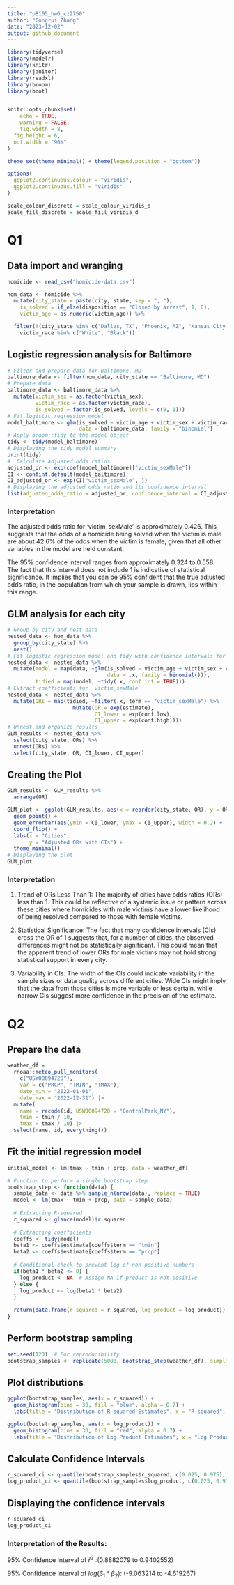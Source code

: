 ```yaml
---
title: "p8105_hw6_cz2750"
author: "Congrui Zhang"
date: "2023-12-02"
output: github_document
---
```


```r
library(tidyverse)
library(modelr)
library(knitr)
library(janitor)
library(readxl)
library(broom)
library(boot)


knitr::opts_chunk$set(
	echo = TRUE,
	warning = FALSE,
	fig.width = 8, 
  fig.height = 6,
  out.width = "90%"
)

theme_set(theme_minimal() + theme(legend.position = "bottom"))

options(
  ggplot2.continuous.colour = "viridis",
  ggplot2.continuous.fill = "viridis"
)

scale_colour_discrete = scale_colour_viridis_d
scale_fill_discrete = scale_fill_viridis_d
```

# Q1
## Data import and wranging 
```r
homicide <- read_csv("homicide-data.csv")

hom_data <- homicide %>%
  mutate(city_state = paste(city, state, sep = ", "),
    is_solved = if_else(disposition == "Closed by arrest", 1, 0),
    victim_age = as.numeric(victim_age)) %>%

  filter(!(city_state %in% c("Dallas, TX", "Phoenix, AZ", "Kansas City, MO", "Tulsa, AL")),
    victim_race %in% c("White", "Black"))
```

## Logistic regression analysis for Baltimore
```r
# Filter and prepare data for Baltimore, MD
baltimore_data <- filter(hom_data, city_state == "Baltimore, MD")
# Prepare data
baltimore_data <- baltimore_data %>%
  mutate(victim_sex = as.factor(victim_sex),
         victim_race = as.factor(victim_race),
         is_solved = factor(is_solved, levels = c(0, 1)))
# Fit logistic regression model
model_baltimore <- glm(is_solved ~ victim_age + victim_sex + victim_race, 
                       data = baltimore_data, family = "binomial")
# Apply broom::tidy to the model object
tidy <- tidy(model_baltimore)
# Displaying the tidy model summary
print(tidy)
#  Calculate adjusted odds ratios 
adjusted_or <- exp(coef(model_baltimore)["victim_sexMale"])  
CI <- confint.default(model_baltimore) 
CI_adjusted_or <- exp(CI["victim_sexMale", ])
# Displaying the adjusted odds ratio and its confidence interval
list(adjusted_odds_ratio = adjusted_or, confidence_interval = CI_adjusted_or)
```
### Interpretation
The adjusted odds ratio for 'victim_sexMale' is approximately 0.426. This suggests that the odds of a homicide being solved when the victim is male are about 42.6% of the odds when the victim is female, given that all other variables in the model are held constant.

The 95% confidence interval ranges from approximately 0.324 to 0.558. The fact that this interval does not include 1 is indicative of statistical significance. It implies that you can be 95% confident that the true adjusted odds ratio, in the population from which your sample is drawn, lies within this range.

## GLM analysis for each city
```r
# Group by city and nest data
nested_data <- hom_data %>%
  group_by(city_state) %>%
  nest()
# Fit logistic regression model and tidy with confidence intervals for each city
nested_data <- nested_data %>%
  mutate(model = map(data, ~glm(is_solved ~ victim_age + victim_sex + victim_race, 
                                data = .x, family = binomial())),
         tidied = map(model, ~tidy(.x, conf.int = TRUE)))
# Extract coefficients for `victim_sexMale`
nested_data <- nested_data %>%
  mutate(ORs = map(tidied, ~filter(.x, term == "victim_sexMale") %>%
                     mutate(OR = exp(estimate),
                            CI_lower = exp(conf.low),
                            CI_upper = exp(conf.high))))
# Unnest and organize results
GLM_results <- nested_data %>%
  select(city_state, ORs) %>%
  unnest(ORs) %>%
  select(city_state, OR, CI_lower, CI_upper)
```

## Creating the Plot
```r
GLM_results <- GLM_results %>%
  arrange(OR)

GLM_plot <- ggplot(GLM_results, aes(x = reorder(city_state, OR), y = OR)) +
  geom_point() +  
  geom_errorbar(aes(ymin = CI_lower, ymax = CI_upper), width = 0.2) +  
  coord_flip() +
  labs(x = "Cities",
       y = "Adjusted ORs with CIs") +
  theme_minimal()
# Displaying the plot
GLM_plot
```

### Interpretation

1. Trend of ORs Less Than 1: The majority of cities have odds ratios (ORs) less than 1. This could be reflective of a systemic issue or pattern across these cities where homicides with male victims have a lower likelihood of being resolved compared to those with female victims.

2. Statistical Significance: The fact that many confidence intervals (CIs) cross the OR of 1 suggests that, for a number of cities, the observed differences might not be statistically significant. This could mean that the apparent trend of lower ORs for male victims may not hold strong statistical support in every city.

3. Variability in CIs: The width of the CIs could indicate variability in the sample sizes or data quality across different cities. Wide CIs might imply that the data from those cities is more variable or less certain, while narrow CIs suggest more confidence in the precision of the estimate.


# Q2
## Prepare the data
```r
weather_df = 
  rnoaa::meteo_pull_monitors(
    c("USW00094728"),
    var = c("PRCP", "TMIN", "TMAX"), 
    date_min = "2022-01-01",
    date_max = "2022-12-31") |>
  mutate(
    name = recode(id, USW00094728 = "CentralPark_NY"),
    tmin = tmin / 10,
    tmax = tmax / 10) |>
  select(name, id, everything())
```

## Fit the initial regression model
```r
initial_model <- lm(tmax ~ tmin + prcp, data = weather_df)

# Function to perform a single bootstrap step
bootstrap_step <- function(data) {
  sample_data <- data %>% sample_n(nrow(data), replace = TRUE)
  model <- lm(tmax ~ tmin + prcp, data = sample_data)
  
  # Extracting R-squared
  r_squared <- glance(model)$r.squared
  
  # Extracting coefficients
  coeffs <- tidy(model)
  beta1 <- coeffs$estimate[coeffs$term == "tmin"]
  beta2 <- coeffs$estimate[coeffs$term == "prcp"]
  
  # Conditional check to prevent log of non-positive numbers
  if(beta1 * beta2 <= 0) {
    log_product <- NA  # Assign NA if product is not positive
  } else {
    log_product <- log(beta1 * beta2)
  }
  
  return(data.frame(r_squared = r_squared, log_product = log_product))
}
```

## Perform bootstrap sampling
```r
set.seed(123)  # For reproducibility
bootstrap_samples <- replicate(5000, bootstrap_step(weather_df), simplify = FALSE) %>% bind_rows()
```

## Plot distributions
```r
ggplot(bootstrap_samples, aes(x = r_squared)) +
  geom_histogram(bins = 30, fill = "blue", alpha = 0.7) +
  labs(title = "Distribution of R-squared Estimates", x = "R-squared", y = "Frequency")

ggplot(bootstrap_samples, aes(x = log_product)) +
  geom_histogram(bins = 30, fill = "red", alpha = 0.7) +
  labs(title = "Distribution of Log Product Estimates", x = "Log Product", y = "Frequency")
```

## Calculate Confidence Intervals
```r
r_squared_ci <- quantile(bootstrap_samples$r_squared, c(0.025, 0.975), na.rm = TRUE)
log_product_ci <- quantile(bootstrap_samples$log_product, c(0.025, 0.975), na.rm = TRUE)
```

## Displaying the confidence intervals
```r
r_squared_ci
log_product_ci
```
### Interpretation of the Results:
95% Confidence Interval of $\hat{r}^2$ :(0.8882079 to 0.9402552)

95% Confidence Interval of $log(\beta_{1} * \beta_{2})$: (-9.063214 to -4.619267)
